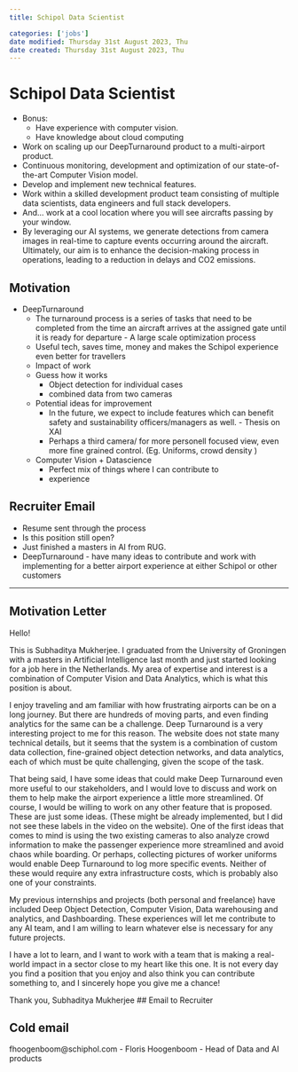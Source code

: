 ```yaml
---
title: Schipol Data Scientist

categories: ['jobs']
date modified: Thursday 31st August 2023, Thu
date created: Thursday 31st August 2023, Thu
---
```


# Schipol Data Scientist



- Bonus:
	- Have experience with computer vision.
	- Have knowledge about cloud computing
 - Work on scaling up our DeepTurnaround product to a multi-airport product.
- Continuous monitoring, development and optimization of our state-of-the-art Computer Vision model.
- Develop and implement new technical features.
- Work within a skilled development product team consisting of multiple data scientists, data engineers and full stack developers.
- And… work at a cool location where you will see aircrafts passing by your window. 
- By leveraging our AI systems, we generate detections from camera images in real-time to capture events occurring around the aircraft. Ultimately, our aim is to enhance the decision-making process in operations, leading to a reduction in delays and CO2 emissions.

## Motivation

- DeepTurnaround 
	- The turnaround process is a series of tasks that need to be completed from the time an aircraft arrives at the assigned gate until it is ready for departure - A large scale optimization process
	- Useful tech, saves time, money and makes the Schipol experience even better for travellers
	- Impact of work
	- Guess how it works 
		- Object detection for individual cases
		- combined data from two cameras
	- Potential ideas for improvement
		- In the future, we expect to include features which can benefit safety and sustainability officers/managers as well. - Thesis on XAI
		- Perhaps a third camera/ for more personell focused view, even more fine grained control. (Eg. Uniforms, crowd density )
	- Computer Vision + Datascience
		- Perfect mix of things where I can contribute to
		- experience

## Recruiter Email
- Resume sent through the process
- Is this position still open?
- Just finished a masters in AI from RUG.
- DeepTurnaround - have many ideas to contribute and work with implementing for a better airport experience at either Schipol or other customers


---
## Motivation Letter

Hello!

This is Subhaditya Mukherjee. I graduated from the University of Groningen with a masters in Artificial Intelligence last month and just started looking for a job here in the Netherlands. My area of expertise and interest is a combination of Computer Vision and Data Analytics, which is what this position is about. 

I enjoy traveling and am familiar with how frustrating airports can be on a long journey. But there are hundreds of moving parts, and even finding analytics for the same can be a challenge. Deep Turnaround is a very interesting project to me for this reason. The website does not state many technical details, but it seems that the system is a combination of custom data collection, fine-grained object detection networks, and data analytics, each of which must be quite challenging, given the scope of the task. 

That being said, I have some ideas that could make Deep Turnaround even more useful to our stakeholders, and I would love to discuss and work on them to help make the airport experience a little more streamlined. Of course, I would be willing to work on any other feature that is proposed. These are just some ideas. (These might be already implemented, but I did not see these labels in the video on the website). One of the first ideas that comes to mind is using the two existing cameras to also analyze crowd information to make the passenger experience more streamlined and avoid chaos while boarding. Or perhaps, collecting pictures of worker uniforms would enable Deep Turnaround to log more specific events. Neither of these would require any extra infrastructure costs, which is probably also one of your constraints. 

My previous internships and projects (both personal and freelance) have included Deep Object Detection, Computer Vision, Data warehousing and analytics, and Dashboarding. These experiences will let me contribute to any AI team, and I am willing to learn whatever else is necessary for any future projects.

I have a lot to learn, and I want to work with a team that is making a real-world impact in a sector close to my heart like this one. It is not every day you find a position that you enjoy and also think you can contribute something to, and I sincerely hope you give me a chance!

Thank you,
Subhaditya Mukherjee
## Email to Recruiter


## Cold email

fhoogenboom@schiphol.com
- Floris Hoogenboom
- Head of Data and AI products